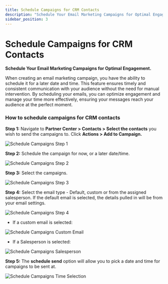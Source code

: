 ```yaml
---
title: Schedule Campaigns for CRM Contacts
description: "Schedule Your Email Marketing Campaigns for Optimal Engagement. When creating an email marketing campaign, you have the ability to schedule it for a later date and time."
sidebar_position: 3
---
```


# Schedule Campaigns for CRM Contacts

**Schedule Your Email Marketing Campaigns for Optimal Engagement.**

When creating an email marketing campaign, you have the ability to schedule it for a later date and time. This feature ensures timely and consistent communication with your audience without the need for manual intervention. By scheduling your emails, you can optimize engagement and manage your time more effectively, ensuring your messages reach your audience at the perfect moment.

### How to schedule campaigns for CRM contacts

**Step 1:** Navigate to **Partner Center > Contacts > Select the contacts** you wish to send the campaigns to. Click **Actions > Add to Campaign.**

![Schedule Campaigns Step 1](/img/crm/crm-contacts/schedule_campaigns_step1.jpg)

**Step 2:** Schedule the campaign for now, or a later date/time.

![Schedule Campaigns Step 2](/img/crm/crm-contacts/schedule_campaigns_step2.jpg)

**Step 3:** Select the campaigns.

![Schedule Campaigns Step 3](/img/crm/crm-contacts/schedule_campaigns_step3.jpg)

**Step 4:** Select the email type - Default, custom or from the assigned salesperson. If the default email is selected, the details pulled in will be from your email settings.

![Schedule Campaigns Step 4](/img/crm/crm-contacts/schedule_campaigns_step4.jpg)

- If a custom email is selected:

![Schedule Campaigns Custom Email](/img/crm/crm-contacts/schedule_campaigns_custom.jpg)

- If a Salesperson is selected:

![Schedule Campaigns Salesperson](/img/crm/crm-contacts/schedule_campaigns_salesperson.jpg)

**Step 5:** The **schedule send** option will allow you to pick a date and time for campaigns to be sent at.

![Schedule Campaigns Time Selection](/img/crm/crm-contacts/schedule_campaigns_time.jpg)